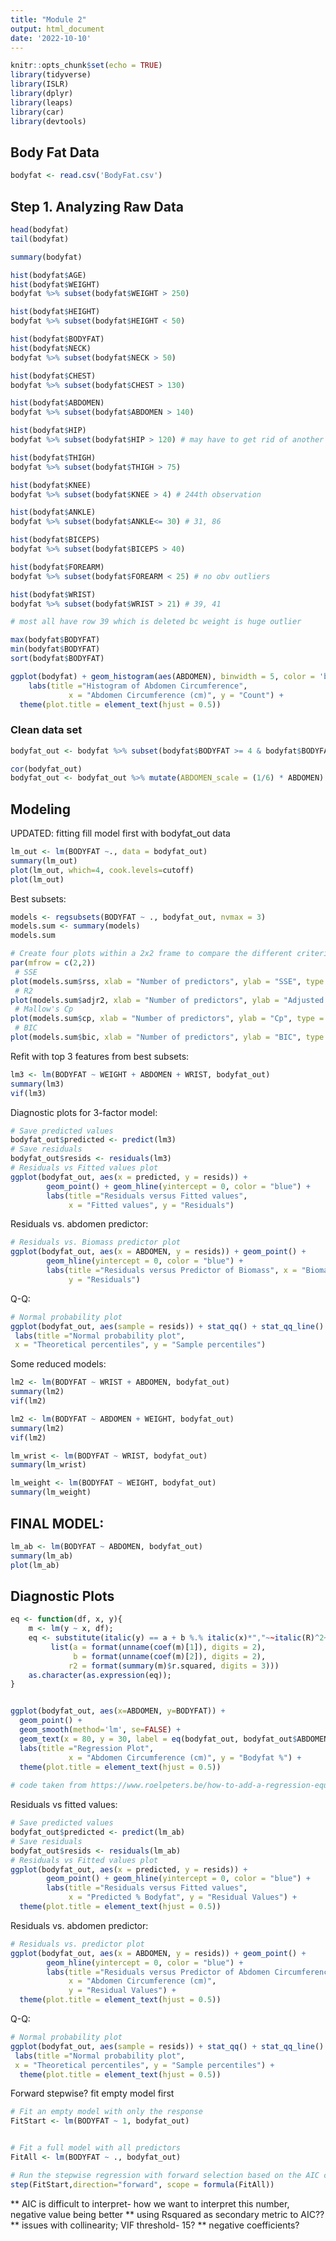 ```yaml
---
title: "Module 2"
output: html_document
date: '2022-10-10'
---
```


```r
knitr::opts_chunk$set(echo = TRUE)
library(tidyverse)
library(ISLR)
library(dplyr)
library(leaps)
library(car)
library(devtools)
```

## Body Fat Data

```r
bodyfat <- read.csv('BodyFat.csv')
```

## Step 1. Analyzing Raw Data

```r
head(bodyfat)
tail(bodyfat)
```

```r
summary(bodyfat)
```

```r
hist(bodyfat$AGE)
hist(bodyfat$WEIGHT)
bodyfat %>% subset(bodyfat$WEIGHT > 250)

hist(bodyfat$HEIGHT)
bodyfat %>% subset(bodyfat$HEIGHT < 50)

hist(bodyfat$BODYFAT)
hist(bodyfat$NECK)
bodyfat %>% subset(bodyfat$NECK > 50)

hist(bodyfat$CHEST)
bodyfat %>% subset(bodyfat$CHEST > 130)

hist(bodyfat$ABDOMEN)
bodyfat %>% subset(bodyfat$ABDOMEN > 140)

hist(bodyfat$HIP)
bodyfat %>% subset(bodyfat$HIP > 120) # may have to get rid of another outlier row 41

hist(bodyfat$THIGH)
bodyfat %>% subset(bodyfat$THIGH > 75)

hist(bodyfat$KNEE)
bodyfat %>% subset(bodyfat$KNEE > 4) # 244th observation

hist(bodyfat$ANKLE)
bodyfat %>% subset(bodyfat$ANKLE<= 30) # 31, 86

hist(bodyfat$BICEPS)
bodyfat %>% subset(bodyfat$BICEPS > 40)

hist(bodyfat$FOREARM)
bodyfat %>% subset(bodyfat$FOREARM < 25) # no obv outliers

hist(bodyfat$WRIST)
bodyfat %>% subset(bodyfat$WRIST > 21) # 39, 41

# most all have row 39 which is deleted bc weight is huge outlier

max(bodyfat$BODYFAT)
min(bodyfat$BODYFAT)
sort(bodyfat$BODYFAT)

ggplot(bodyfat) + geom_histogram(aes(ABDOMEN), binwidth = 5, color = 'black', fill = 'blue') + 
    labs(title ="Histogram of Abdomen Circumference", 
             x = "Abdomen Circumference (cm)", y = "Count") + 
  theme(plot.title = element_text(hjust = 0.5))
```



### Clean data set
```r
bodyfat_out <- bodyfat %>% subset(bodyfat$BODYFAT >= 4 & bodyfat$BODYFAT <= 40 & bodyfat$WEIGHT < 300 & bodyfat$HEIGHT > 50 & bodyfat$ANKLE <= 30 & bodyfat$WRIST <= 21) %>% select(-ADIPOSITY, -IDNO, -DENSITY) %>% mutate(HEIGHT = HEIGHT * 2.54, WEIGHT = WEIGHT*2.2)
```

```r
cor(bodyfat_out)
bodyfat_out <- bodyfat_out %>% mutate(ABDOMEN_scale = (1/6) * ABDOMEN)
```

## Modeling

UPDATED: fitting fill model first with bodyfat_out data
```r
lm_out <- lm(BODYFAT ~., data = bodyfat_out)
summary(lm_out)
plot(lm_out, which=4, cook.levels=cutoff)
plot(lm_out)
```

Best subsets:
```r
models <- regsubsets(BODYFAT ~ ., bodyfat_out, nvmax = 3)
models.sum <- summary(models)
models.sum

# Create four plots within a 2x2 frame to compare the different criteria
par(mfrow = c(2,2))
 # SSE
plot(models.sum$rss, xlab = "Number of predictors", ylab = "SSE", type = "l")
 # R2
plot(models.sum$adjr2, xlab = "Number of predictors", ylab = "Adjusted RSq", type = "l")
 # Mallow's Cp
plot(models.sum$cp, xlab = "Number of predictors", ylab = "Cp", type = "l")
 # BIC
plot(models.sum$bic, xlab = "Number of predictors", ylab = "BIC", type = "l")
```

Refit with top 3 features from best subsets:
```r
lm3 <- lm(BODYFAT ~ WEIGHT + ABDOMEN + WRIST, bodyfat_out)
summary(lm3)
vif(lm3)
```


Diagnostic plots for 3-factor model:
```r
# Save predicted values
bodyfat_out$predicted <- predict(lm3)
# Save residuals
bodyfat_out$resids <- residuals(lm3)
# Residuals vs Fitted values plot
ggplot(bodyfat_out, aes(x = predicted, y = resids)) + 
        geom_point() + geom_hline(yintercept = 0, color = "blue") + 
        labs(title ="Residuals versus Fitted values", 
             x = "Fitted values", y = "Residuals")
```

Residuals vs. abdomen predictor:
```r
# Residuals vs. Biomass predictor plot
ggplot(bodyfat_out, aes(x = ABDOMEN, y = resids)) + geom_point() + 
        geom_hline(yintercept = 0, color = "blue") + 
        labs(title ="Residuals versus Predictor of Biomass", x = "Biomass", 
             y = "Residuals")
```

Q-Q:
```r
# Normal probability plot
ggplot(bodyfat_out, aes(sample = resids)) + stat_qq() + stat_qq_line() +
 labs(title ="Normal probability plot",
 x = "Theoretical percentiles", y = "Sample percentiles") 
```


Some reduced models:
```r
lm2 <- lm(BODYFAT ~ WRIST + ABDOMEN, bodyfat_out)
summary(lm2)
vif(lm2)
```

```r
lm2 <- lm(BODYFAT ~ ABDOMEN + WEIGHT, bodyfat_out)
summary(lm2)
vif(lm2)
```

```r
lm_wrist <- lm(BODYFAT ~ WRIST, bodyfat_out)
summary(lm_wrist)
```

```r
lm_weight <- lm(BODYFAT ~ WEIGHT, bodyfat_out)
summary(lm_weight)
```


## FINAL MODEL:
```r
lm_ab <- lm(BODYFAT ~ ABDOMEN, bodyfat_out)
summary(lm_ab)
plot(lm_ab)
```

## Diagnostic Plots 
```r

eq <- function(df, x, y){
    m <- lm(y ~ x, df);
    eq <- substitute(italic(y) == a + b %.% italic(x)*","~~italic(R)^2~"="~r2, 
         list(a = format(unname(coef(m)[1]), digits = 2),
              b = format(unname(coef(m)[2]), digits = 2),
             r2 = format(summary(m)$r.squared, digits = 3)))
    as.character(as.expression(eq));
}


ggplot(bodyfat_out, aes(x=ABDOMEN, y=BODYFAT)) +
  geom_point() +   
  geom_smooth(method='lm', se=FALSE) + 
  geom_text(x = 80, y = 30, label = eq(bodyfat_out, bodyfat_out$ABDOMEN, bodyfat_out$BODYFAT ), parse = TRUE) +
  labs(title ="Regression Plot", 
             x = "Abdomen Circumference (cm)", y = "Bodyfat %") + 
  theme(plot.title = element_text(hjust = 0.5))
  
# code taken from https://www.roelpeters.be/how-to-add-a-regression-equation-and-r-squared-in-ggplot2/ for adding text into scatterplot
```

Residuals vs fitted values:
```r
# Save predicted values
bodyfat_out$predicted <- predict(lm_ab)
# Save residuals
bodyfat_out$resids <- residuals(lm_ab)
# Residuals vs Fitted values plot
ggplot(bodyfat_out, aes(x = predicted, y = resids)) + 
        geom_point() + geom_hline(yintercept = 0, color = "blue") + 
        labs(title ="Residuals versus Fitted values", 
             x = "Predicted % Bodyfat", y = "Residual Values") + 
  theme(plot.title = element_text(hjust = 0.5))
```

Residuals vs. abdomen predictor:
```r
# Residuals vs. predictor plot
ggplot(bodyfat_out, aes(x = ABDOMEN, y = resids)) + geom_point() + 
        geom_hline(yintercept = 0, color = "blue") + 
        labs(title ="Residuals versus Predictor of Abdomen Circumference", 
             x = "Abdomen Circumference (cm)", 
             y = "Residual Values") + 
  theme(plot.title = element_text(hjust = 0.5))
```


Q-Q:
```r
# Normal probability plot
ggplot(bodyfat_out, aes(sample = resids)) + stat_qq() + stat_qq_line() +
 labs(title ="Normal probability plot",
 x = "Theoretical percentiles", y = "Sample percentiles") +
  theme(plot.title = element_text(hjust = 0.5))
```



Forward stepwise? fit empty model first
```r
# Fit an empty model with only the response
FitStart <- lm(BODYFAT ~ 1, bodyfat_out)


# Fit a full model with all predictors
FitAll <- lm(BODYFAT ~ ., bodyfat_out)

# Run the stepwise regression with forward selection based on the AIC criterion
step(FitStart,direction="forward", scope = formula(FitAll))
```

** AIC is difficult to interpret- how we want to interpret this number, negative value being better
** using Rsquared as secondary metric to AIC??
** issues with collinearity; VIF threshold- 15?
** negative coefficients?
